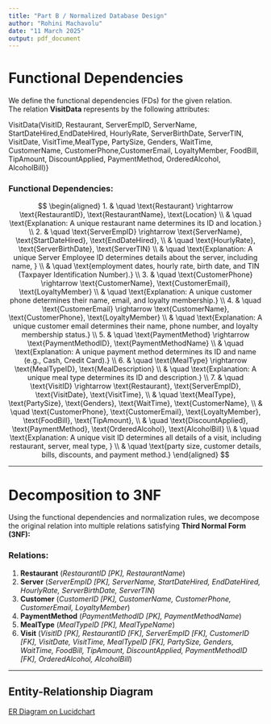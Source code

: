 ```yaml
---
title: "Part B / Normalized Database Design"
author: "Rohini Machavolu"
date: "11 March 2025"
output: pdf_document
---
```


# **Functional Dependencies**

We define the functional dependencies (FDs) for the given relation.  
The relation **VisitData** represents by the following attributes:

VisitData(VisitID, Restaurant, ServerEmpID, ServerName, StartDateHired,EndDateHired, HourlyRate, ServerBirthDate, ServerTIN, VisitDate, VisitTime,MealType, PartySize, Genders, WaitTime, CustomerName, CustomerPhone,CustomerEmail, LoyaltyMember, FoodBill, TipAmount, DiscountApplied, PaymentMethod, OrderedAlcohol, AlcoholBill)}


### **Functional Dependencies:**
$$
\begin{aligned}
1. & \quad \text{Restaurant} \rightarrow \text{RestaurantID}, \text{RestaurantName}, \text{Location} \\
   & \quad \text{Explanation: A unique restaurant name determines its ID and location.} \\
2. & \quad \text{ServerEmpID} \rightarrow \text{ServerName}, \text{StartDateHired}, \text{EndDateHired}, \\
   & \quad \text{HourlyRate}, \text{ServerBirthDate}, \text{ServerTIN} \\
   & \quad \text{Explanation: A unique Server Employee ID determines details about the server, including name, } \\
   & \quad \text{employment dates, hourly rate, birth date, and TIN (Taxpayer Identification Number).} \\
3. & \quad \text{CustomerPhone} \rightarrow \text{CustomerName}, \text{CustomerEmail}, \text{LoyaltyMember} \\
   & \quad \text{Explanation: A unique customer phone determines their name, email, and loyalty membership.} \\
4. & \quad \text{CustomerEmail} \rightarrow \text{CustomerName}, \text{CustomerPhone}, \text{LoyaltyMember} \\
   & \quad \text{Explanation: A unique customer email determines their name, phone number, and loyalty membership status.} \\
5. & \quad \text{PaymentMethod} \rightarrow \text{PaymentMethodID}, \text{PaymentMethodName} \\
   & \quad \text{Explanation: A unique payment method determines its ID and name (e.g., Cash, Credit Card).} \\
6. & \quad \text{MealType} \rightarrow \text{MealTypeID}, \text{MealDescription} \\
   & \quad \text{Explanation: A unique meal type determines its ID and description.} \\
7. & \quad \text{VisitID} \rightarrow \text{Restaurant}, \text{ServerEmpID}, \text{VisitDate}, \text{VisitTime}, \\
   & \quad \text{MealType}, \text{PartySize}, \text{Genders}, \text{WaitTime}, \text{CustomerName}, \\
   & \quad \text{CustomerPhone}, \text{CustomerEmail}, \text{LoyaltyMember}, \text{FoodBill}, \text{TipAmount}, \\
   & \quad \text{DiscountApplied}, \text{PaymentMethod}, \text{OrderedAlcohol}, \text{AlcoholBill} \\
   & \quad \text{Explanation: A unique visit ID determines all details of a visit, including restaurant, server, meal type, } \\
   & \quad \text{party size, customer details, bills, discounts, and payment method.}
\end{aligned}
$$

---

# **Decomposition to 3NF**

Using the functional dependencies and normalization rules, we decompose the original relation into multiple relations satisfying **Third Normal Form (3NF):**


### **Relations:**
1. **Restaurant** (*RestaurantID [PK], RestaurantName*)  
2. **Server** (*ServerEmpID [PK], ServerName, StartDateHired, EndDateHired, HourlyRate, ServerBirthDate, ServerTIN*)  
3. **Customer** (*CustomerID [PK], CustomerName, CustomerPhone, CustomerEmail, LoyaltyMember*)  
4. **PaymentMethod** (*PaymentMethodID [PK], PaymentMethodName*)  
5. **MealType** (*MealTypeID [PK], MealTypeName*)  
6. **Visit** (*VisitID [PK], RestaurantID [FK], ServerEmpID [FK], CustomerID [FK], VisitDate, VisitTime, MealTypeID [FK], PartySize, Genders, WaitTime, FoodBill, TipAmount, DiscountApplied, PaymentMethodID [FK], OrderedAlcohol, AlcoholBill*)  

---
## Entity-Relationship Diagram
[ER Diagram on Lucidchart](https://lucid.app/lucidchart/3daa551b-f777-4fe9-9737-9f5c8e04a567/edit?viewport_loc=-1050%2C-508%2C2522%2C1377%2C0_0&invitationId=inv_13bb53e5-ce2f-4a38-a9c6-32325b20a7d8)
\begin{center}
\includegraphics[width=0.8\textwidth]{ERD.png}
\end{center}

